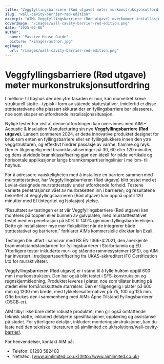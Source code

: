 ```yaml
---
title: "Veggfyllingsbarriere (Rød utgave) møter murkonstruksjonsutfordring"
slug: "wall-cavity-barrier-red-edition"
excerpt: "AIMs Veggfyllingsbarriere (Rød utgave) overkommer installasjonsutfordringer ved å integrere med murstøttestativer samtidig som den sikrer robust brannbeskyttelse."
coverImage: "/images/wall-cavity-barrier-red-edition.png"
date: "2025-02-06"
author:
  name: "Passive House Guide"
  picture: "/images/author.jpg"
ogImage:
  url: "/images/wall-cavity-barrier-red-edition.png"
---
```


# Veggfyllingsbarriere (Rød utgave) møter murkonstruksjonsutfordring

I mellom- til høyhus der den ytre fasaden er mur, kan murverket kreve strukturell støtte—typisk i form av stående støttestativer. Imidlertid er disse støttestativene ofte plassert akkurat der en fyllingsbarriere bør plasseres, noe som skaper en utfordrende installasjonssituasjon.

Nylige tester har vist at denne utfordringen kan overvinnes med AIM – Acoustic & Insulation Manufacturing sin nye **Veggfyllingsbarriere (Rød utgave)**. Lansert sommeren 2024, er dette innovative produktet designet for bruk som enten en fyllingsbarriere eller en fyllingslukkere innen den ytre veggstrukturen, og effektivt hindrer passasje av varme, flamme og røyk. Den er tilgjengelig med brannklassifiseringer på 30, 60 eller 120 minutter, og dens utvidede brannklassifisering gjør den ideell for både vertikale og horisontale applikasjoner langs brannkompartiseringslinjer i mellom- til høyhus.

For å adressere vanskeligheten med å installere en barriere sammen med murstøttestativer, har Veggfyllingsbarrieren (Rød utgave) blitt testet med et Leviat-designede murstøttestativ under utfordrende forhold. Testene varierte penetrasjonsnivået av murbraketten inn i barrieren, og resultatene bekreftet at Veggfyllingsbarrieren (Rød utgave) kan oppnå opptil 120 minutter med EI (Integritet og Isolasjon) ytelse.

“Resultatet av testingen er at vår Veggfyllingsbarriere (Rød utgave) kan monteres på toppen eller bunnen av gulvplaten, med murstøttestativet testet med en penetrasjon på 50% til 140% gjennom fyllingsbarrierelinjen. Dette gir installatører mye mer fleksibilitet når de integrerer både støttestativet og barrieren,” forklarer AIMs kommersielle direktør Ian Exall.

Testingen ble utført i samsvar med BS EN 1366-4:2021, den anerkjente brannmotstandstandarden for fyllingsbarrierer i Storbritannia og EU. Ytterligere tester inkluderte mur- og stående rammesystemer (SFS), og AIM har investert i tredjepartssertifisering fra UKAS-akkreditert IFC Certification Ltd for muraktiviteter.

Veggfyllingsbarrieren (Rød utgave) er i stand til å fylle hulrom opptil 600 mm i murkonstruksjon. Den har også blitt testet i SFS-konstruksjon og regnskjermkledning. Produktet leveres i plater, noe som tillater kutting på stedet eller forhåndskuttede størrelser. Den er tilgjengelig i plater på 600 mm og 1200 mm brede, med tykkelsesalternativer på 75, 100 og 125 mm. Ofte brukes den i sammenheng med AIMs Åpne Tilstand Fyllingsbarrierer (OSCB-er).

AIM tilbyr ikke bare dette robuste produktet, men gir også omfattende teknisk støtte, inkludert detaljerte spesifikasjoner, opplæring og assistanse på stedet. For ytterligere detaljer, inkludert monteringsinstruksjoner, kan du laste ned den tekniske litteraturen på [aimlimited.co.uk/solutions/wall-cavity-barrier/](http://aimlimited.co.uk/solutions/wall-cavity-barrier/).

For henvendelser, kontakt AIM på:

- Telefon: 01293 582400
- Nettsted: [www.aimlimited.co.uk](http://www.aimlimited.co.uk)
